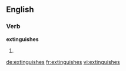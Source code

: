 ==English==
===Verb===
'''extinguishes'''
# {{third-person singular of|[[extinguish]]}}

[[de:extinguishes]]
[[fr:extinguishes]]
[[vi:extinguishes]]